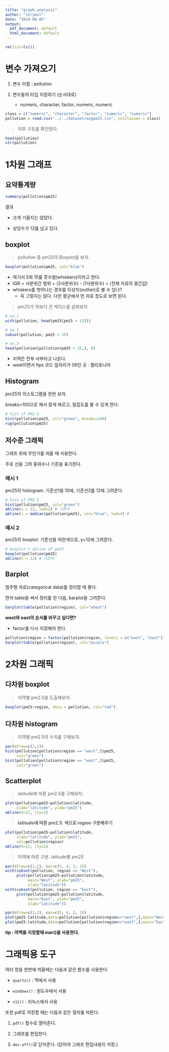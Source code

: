 ```yaml
---
title: "graph_analysis"
author: "inryeol"
date: "2024-08-05"
output:
  pdf_document: default
  html_document: default
---
```


```r
rm(list=ls())
```

# 변수 가져오기

1.  변수 이름 : pollution

2.  변수들의 타입 지정하기 (순서대로)

    -   numeric, character, factor, numeric, numeric

```r
class = c("numeric", "character", "factor", "numeric", "numeric")
pollution = read.csv("../../dataset/avgpm25.csv", colClasses = class)
```

> 이후 구조를 확인한다.

```r
head(pollution)
str(pollution)
```

# 1차원 그래프

## 요약통계량

```r
summary(pollution$pm25)
```

결과

-   크게 기울지는 않았다.

-   상당수가 12를 넘고 있다.

## boxplot

> pollution 중 pm25의 Boxplot을 보자.

```r
boxplot(pollution$pm25, col="blue")
```

-   여기서 5와 15를 콧수염(whiskers)이라고 한다.
-   IQR = 사분위간 범위 = (3사분위수) - (1사분위수) = (전체 자료의 중간값)
-   whiskers를 벗어나는 경우를 이상치(outlier)로 볼 수 있나?
    -   꼭 그렇지는 않다. 다만 평균에서 먼 자료 정도로 보면 된다.

> pm25가 15보다 큰 케이스를 살펴보자.

```r
# no.1
with(pollution, head(pm25[pm25 > 15]))

# no.2
subset(pollution, pm25 > 15)

# no.3
head(pollution[pollution$pm25 > 15,], 8)
```

-   지역은 전부 서부라고 나온다.
-   west이면서 fips 코드 앞자리가 06인 곳 : 캘리포니아

## Histogram

pm25의 히스토그램을 한번 보자.

breaks=100으로 해서 잘게 짜르고, 밀집도를 볼 수 있게 한다.

```r
# hist of PM2.5
hist(pollution$pm25, col="green", breaks=100)
rug(pollution$pm25)
```

## 저수준 그래픽

그래프 위에 무언가를 씌울 때 사용한다.

주로 선을 그려 중위수나 기준을 표기한다.

### 예시 1

pm25의 histogram. 기준선1을 10에, 기준선2를 12에 그려준다.

```r
# hist of PM2.5
hist(pollution$pm25, col="green")
abline(v = 12, lwd=2) # 기준치
abline(v = median(pollution$pm25), col="blue", lwd=4) # 
```

### 예시 2

pm25의 boxplot. 기준선을 파란색으로, y=12에 그려준다.

```r
# boxplot + abline of pm25
boxplot(pollution$pm25)
abline(h = 12) # 기준치
```

## Barplot

범주형 자료(categorical data)를 정리할 때 좋다.

먼저 table을 써서 정리를 한 다음, barplot을 그려준다.

```r
barplot(table(pollution$region), col="wheat")
```

**west와 east의 순서를 바꾸고 싶다면?**

-   factor를 다시 지정해야 한다.

```r
pollution$region = factor(pollution$region, levels = c("west", "east"))
barplot(table(pollution$region), col="purple")
```

# 2차원 그래픽

## 다차원 boxplot

> 지역별 pm2.5을 도출해보자.

```r
boxplot(pm25~region, data = pollution, col="red")
```

## 다차원 histogram

> 지역별 pm2.5의 수치를 구해보자.

```r
par(mfrow=c(2,1))
hist(pollution[pollution$region == "west",]$pm25,
     col="green")
hist(pollution[pollution$region == "west",]$pm25,
     col="green")
```

## Scatterplot

> latitude에 따른 pm2.5를 구해보자.

```r
plot(pollution$pm25~pollution$latitude,
     xlab="latitude", ylab="pm25")
abline(h=12, lty=2)
```

> **latitude에 따른 pm2.5. 색으로 region 구분해주기**

```r
plot(pollution$pm25~pollution$latitude,
     xlab="latitude", ylab="pm25",
     col=pollution$region)
abline(h=12, lty=2)
```

> 지역에 따른 구분. latitude별 pm25

```r
par(mfrow=c(1,2), mar=c(5, 4, 2, 1))
with(subset(pollution, region == "West"),
     plot(pollution$pm25~pollution$latitude, 
          main="West", ylab="pm25", 
          xlab="latitude"))
with(subset(pollution, region == "East"),
     plot(pollution$pm25~pollution$latitude, 
          main="East", ylab="pm25", 
          xlab="latitude"))
```

```r
par(mfrow=c(1,2), mar=c(5, 4, 2, 1))
plot(pm25~latitude,data=pollution[pollution$region=="west",],main="West")
plot(pm25~latitude,data=pollution[pollution$region=="east",],main="East")
```

**tip : 여백을 지정할때 mar()을 사용한다.**

# 그래픽용 도구

여러 창을 한번에 띄울때는 다음과 같은 함수를 사용한다.

-   `quartz()` : 맥에서 사용

-   `windows()` : 윈도우에서 사용

-   `x11()` : 리눅스에서 사용

또한 pdf로 저장할 때는 다음과 같은 절차를 따른다.

1.  `pdf()` 함수로 열어준다.

2.  그래프를 편집한다.

3.  `dev.off()`로 닫아준다. (닫아야 그래프 편집내용이 저장.)
